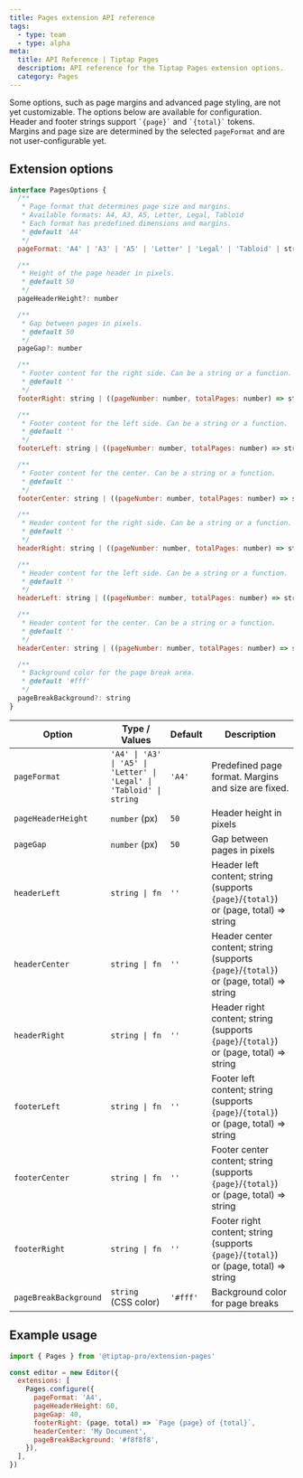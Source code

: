 ```yaml
---
title: Pages extension API reference
tags:
  - type: team
  - type: alpha
meta:
  title: API Reference | Tiptap Pages
  description: API reference for the Tiptap Pages extension options.
  category: Pages
---
```


<Callout title="Customizability" variant="info">
  Some options, such as page margins and advanced page styling, are not yet customizable. The options below are available for configuration.<br/>
  Header and footer strings support <code>`{page}`</code> and <code>`{total}`</code> tokens.<br />
  Margins and page size are determined by the selected <code>pageFormat</code> and are not user-configurable yet.
</Callout>

## Extension options

```js
interface PagesOptions {
  /**
   * Page format that determines page size and margins.
   * Available formats: A4, A3, A5, Letter, Legal, Tabloid
   * Each format has predefined dimensions and margins.
   * @default 'A4'
   */
  pageFormat: 'A4' | 'A3' | 'A5' | 'Letter' | 'Legal' | 'Tabloid' | string

  /**
   * Height of the page header in pixels.
   * @default 50
   */
  pageHeaderHeight?: number

  /**
   * Gap between pages in pixels.
   * @default 50
   */
  pageGap?: number

  /**
   * Footer content for the right side. Can be a string or a function.
   * @default ''
   */
  footerRight: string | ((pageNumber: number, totalPages: number) => string)

  /**
   * Footer content for the left side. Can be a string or a function.
   * @default ''
   */
  footerLeft: string | ((pageNumber: number, totalPages: number) => string)

  /**
   * Footer content for the center. Can be a string or a function.
   * @default ''
   */
  footerCenter: string | ((pageNumber: number, totalPages: number) => string)

  /**
   * Header content for the right side. Can be a string or a function.
   * @default ''
   */
  headerRight: string | ((pageNumber: number, totalPages: number) => string)

  /**
   * Header content for the left side. Can be a string or a function.
   * @default ''
   */
  headerLeft: string | ((pageNumber: number, totalPages: number) => string)

  /**
   * Header content for the center. Can be a string or a function.
   * @default ''
   */
  headerCenter: string | ((pageNumber: number, totalPages: number) => string)

  /**
   * Background color for the page break area.
   * @default '#fff'
   */
  pageBreakBackground?: string
}
```

| Option                | Type / Values                | Default   | Description                                                                                 |
|-----------------------|------------------------------|-----------|---------------------------------------------------------------------------------------------|
| `pageFormat`          | `'A4' \| 'A3' \| 'A5' \| 'Letter' \| 'Legal' \| 'Tabloid' \| string` | `'A4'`    | Predefined page format. Margins and size are fixed.                                          |
| `pageHeaderHeight`    | `number` (px)                | `50`      | Header height in pixels                                                                     |
| `pageGap`             | `number` (px)                | `50`      | Gap between pages in pixels                                                                 |
| `headerLeft`          | `string \| fn`               | `''`      | Header left content; string (supports `{page}`/`{total}`) or (page, total) => string      |
| `headerCenter`        | `string \| fn`               | `''`      | Header center content; string (supports `{page}`/`{total}`) or (page, total) => string    |
| `headerRight`         | `string \| fn`               | `''`      | Header right content; string (supports `{page}`/`{total}`) or (page, total) => string     |
| `footerLeft`          | `string \| fn`               | `''`      | Footer left content; string (supports `{page}`/`{total}`) or (page, total) => string      |
| `footerCenter`        | `string \| fn`               | `''`      | Footer center content; string (supports `{page}`/`{total}`) or (page, total) => string    |
| `footerRight`         | `string \| fn`               | `''`| Footer right content; string (supports `{page}`/`{total}`) or (page, total) => string     |
| `pageBreakBackground` | `string` (CSS color)         | `'#fff'`  | Background color for page breaks                                                            |

## Example usage

```js
import { Pages } from '@tiptap-pro/extension-pages'

const editor = new Editor({
  extensions: [
    Pages.configure({
      pageFormat: 'A4',
      pageHeaderHeight: 60,
      pageGap: 40,
      footerRight: (page, total) => `Page {page} of {total}`,
      headerCenter: 'My Document',
      pageBreakBackground: '#f8f8f8',
    }),
  ],
})
``` 